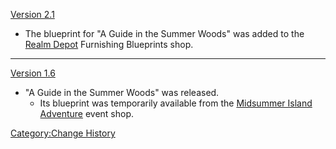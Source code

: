 [[Version 2.1]]
*The blueprint for "A Guide in the Summer Woods" was added to the [[Realm Depot]] Furnishing Blueprints shop.
----
[[Version 1.6]]
*"A Guide in the Summer Woods" was released.
**Its blueprint was temporarily available from the [[Midsummer Island Adventure]] event shop.
<noinclude>[[Category:Change History]]</noinclude>